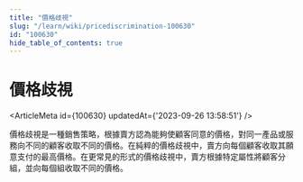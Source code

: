 ```yaml
---
title: "價格歧視"
slug: "/learn/wiki/pricediscrimination-100630"
id: "100630"
hide_table_of_contents: true
---
```



# 價格歧視

<ArticleMeta id={100630} updatedAt={'2023-09-26 13:58:51'} />
<div className='border-solid border-b border-t-0 my-4 border-[var(--ifm-color-gray-300)]' />

價格歧視是一種銷售策略，根據賣方認為能夠使顧客同意的價格，對同一產品或服務向不同的顧客收取不同的價格。在純粹的價格歧視中，賣方向每個顧客收取其願意支付的最高價格。在更常見的形式的價格歧視中，賣方根據特定屬性將顧客分組，並向每個組收取不同的價格。
